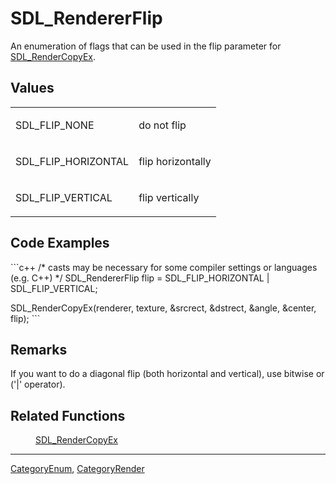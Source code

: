 <!-- pragma section-numbers off -->
<!-- pragma camelcase off -->

= SDL_RendererFlip =
An enumeration of flags that can be used in the flip parameter for [[SDL_RenderCopyEx]].


== Values ==
{|
|SDL_FLIP_NONE
|do not flip
|-
|SDL_FLIP_HORIZONTAL
|flip horizontally
|-
|SDL_FLIP_VERTICAL
|flip vertically
|}


== Code Examples ==
```c++
/* casts may be necessary for some compiler settings or languages (e.g. C++) */
SDL_RendererFlip flip = SDL_FLIP_HORIZONTAL | SDL_FLIP_VERTICAL;

SDL_RenderCopyEx(renderer, texture, &srcrect, &dstrect, &angle, &center, flip);
```

== Remarks ==
If you want to do a diagonal flip (both horizontal and vertical), use bitwise or ('|' operator).

== Related Functions ==
:[[SDL_RenderCopyEx]]

----
[[CategoryEnum]], [[CategoryRender]]
